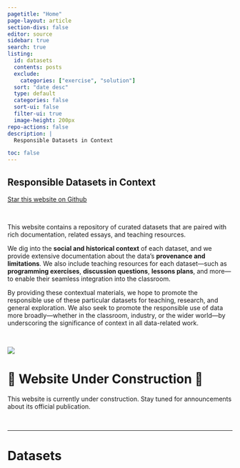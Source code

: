 ```yaml
---
pagetitle: "Home"
page-layout: article
section-divs: false
editor: source
sidebar: true
search: true
listing:
  id: datasets
  contents: posts
  exclude:
    categories: ["exercise", "solution"]
  sort: "date desc"
  type: default
  categories: false
  sort-ui: false
  filter-ui: true
  image-height: 200px
repo-actions: false
description: | 
  Responsible Datasets in Context

toc: false
---
```


::: {#hero-banner .column-screen}

:::: {.grid .column-page}

::::: {.headline .g-col-lg-6 .g-col-12 .g-col-md-12}


# Responsible Datasets in Context

```{=html}
<a class="github-button" href="https://github.com/melaniewalsh/responsible-datasets-in-context" data-icon="octicon-star" data-size="large" data-show-count="true" aria-label="Star this project on Github">Star this website on Github</a><script async defer src="https://buttons.github.io/buttons.js"></script>
```

<br>

This website contains a repository of curated datasets that are paired with rich documentation, related essays, and teaching resources. 

We dig into the **social and historical context** of each dataset, and we provide extensive documentation about the data's **provenance and limitations**. We also include teaching resources for each dataset—such as **programming exercises**, **discussion questions**, **lessons plans**, and more—to enable their seamless integration into the classroom.

By providing these contextual materials, we hope to promote the responsible use of these particular datasets for teaching, research, and general exploration. We also seek to promote the responsible use of data more broadly—whether in the classroom, industry, or the wider world—by underscoring the significance of context in all data-related work.



<br>


:::::



::::: {.g-col-lg-6 .g-col-12 .g-col-md-12}
![](responsible-logo.png)

# 🚧 Website Under Construction  🚧 

This website is currently under construction. Stay tuned for announcements about its official publication. 
:::::

::::

:::

<br>


---

# Datasets

::: {#datasets}
:::

